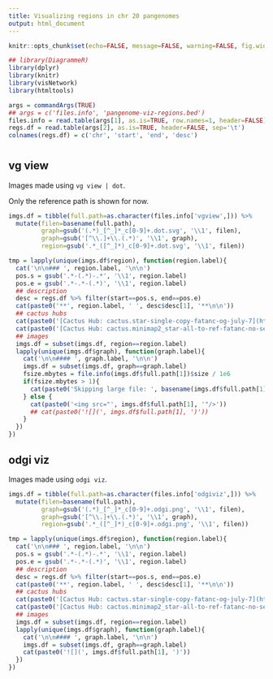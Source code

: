 ```yaml
---
title: Visualizing regions in chr 20 pangenomes
output: html_document
---
```


```r
knitr::opts_chunk$set(echo=FALSE, message=FALSE, warning=FALSE, fig.width=10)
```

```r
## library(DiagrammeR)
library(dplyr)
library(knitr)
library(visNetwork)
library(htmltools)
```

```r
args = commandArgs(TRUE)
## args = c('files.info', 'pangenome-viz-regions.bed')
files.info = read.table(args[1], as.is=TRUE, row.names=1, header=FALSE)
regs.df = read.table(args[2], as.is=TRUE, header=FALSE, sep='\t')
colnames(regs.df) = c('chr', 'start', 'end', 'desc')
```

# {.tabset}

## vg view {.tabset .vgview}

Images made using `vg view | dot`. 

Only the reference path is shown for now.

```r
imgs.df = tibble(full.path=as.character(files.info['vgview',])) %>%
  mutate(filen=basename(full.path),
         graph=gsub('(.*)_[^_]*_c[0-9]+.dot.svg', '\\1', filen),
         graph=gsub('[^\\.]+\\.(.*)', '\\1', graph),
         region=gsub('.*_([^_]*)_c[0-9]+.dot.svg', '\\1', filen))

tmp = lapply(unique(imgs.df$region), function(region.label){
  cat('\n\n### ', region.label, '\n\n')
  pos.s = gsub('.*-(.*)-.*', '\\1', region.label)
  pos.e = gsub('.*-.*-(.*)', '\\1', region.label)
  ## description
  desc = regs.df %>% filter(start==pos.s, end==pos.e)
  cat(paste0('**', region.label, ' ', desc$desc[1], '**\n\n'))
  ## cactus hubs
  cat(paste0('[Cactus Hub: cactus.star-single-copy-fatanc-og-july-7](http://genome.ucsc.edu/cgi-bin/hgTracks?db=hub_2329489_hg38&position=chr20%3A', pos.s, '%2D', pos.e, ')\n\n'))
  cat(paste0('[Cactus Hub: cactus.minimap2_star-all-to-ref-fatanc-no-secondary-july-8](http://genome.ucsc.edu/cgi-bin/hgTracks?db=hub_2329541_hg38_chr20&position=chr20%3A', pos.s, '%2D', pos.e, ')\n\n'))
  ## images
  imgs.df = subset(imgs.df, region==region.label)
  lapply(unique(imgs.df$graph), function(graph.label){
    cat('\n\n#### ', graph.label, '\n\n')
    imgs.df = subset(imgs.df, graph==graph.label)
    fsize.mbytes = file.info(imgs.df$full.path[1])$size / 1e6
    if(fsize.mbytes > 1){
      cat(paste0('Skipping large file: ', basename(imgs.df$full.path[1]), ' (', round(fsize.mbytes, 2), ' Mbytes)'))
    } else {
      cat(paste0('<img src="', imgs.df$full.path[1], '"/>'))
      ## cat(paste0('![](', imgs.df$full.path[1], ')'))
    }
  })
})
```

## odgi viz {.tabset}

Images made using `odgi viz`. 

```r
imgs.df = tibble(full.path=as.character(files.info['odgiviz',])) %>%
  mutate(filen=basename(full.path),
         graph=gsub('(.*)_[^_]*_c[0-9]+.odgi.png', '\\1', filen),
         graph=gsub('[^\\.]+\\.(.*)', '\\1', graph),
         region=gsub('.*_([^_]*)_c[0-9]+.odgi.png', '\\1', filen))

tmp = lapply(unique(imgs.df$region), function(region.label){
  cat('\n\n### ', region.label, '\n\n')
  pos.s = gsub('.*-(.*)-.*', '\\1', region.label)
  pos.e = gsub('.*-.*-(.*)', '\\1', region.label)
  ## description
  desc = regs.df %>% filter(start==pos.s, end==pos.e)
  cat(paste0('**', region.label, ' ', desc$desc[1], '**\n\n'))
  ## cactus hubs
  cat(paste0('[Cactus Hub: cactus.star-single-copy-fatanc-og-july-7](http://genome.ucsc.edu/cgi-bin/hgTracks?db=hub_2329489_hg38&position=chr20%3A', pos.s, '%2D', pos.e, ')\n\n'))
  cat(paste0('[Cactus Hub: cactus.minimap2_star-all-to-ref-fatanc-no-secondary-july-8](http://genome.ucsc.edu/cgi-bin/hgTracks?db=hub_2329541_hg38_chr20&position=chr20%3A', pos.s, '%2D', pos.e, ')\n\n'))
  ## images
  imgs.df = subset(imgs.df, region==region.label)
  lapply(unique(imgs.df$graph), function(graph.label){
    cat('\n\n#### ', graph.label, '\n\n')
    imgs.df = subset(imgs.df, graph==graph.label)
    cat(paste0('![](', imgs.df$full.path[1], ')'))
  })
})
```

<style>
.vgview img {
  height: 300px;
  max-width: 1000%;
}

.main-container {
  margin-left: 10px;
}
</style>
